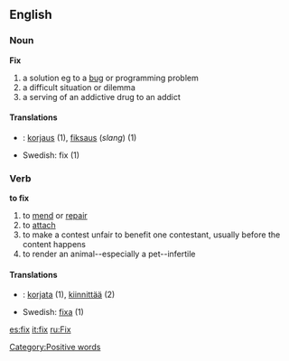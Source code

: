 ==English==
===Noun===
'''Fix'''
#a solution eg to a [[bug]] or programming problem
#a difficult situation or dilemma
#a serving of an addictive drug to an addict

====Translations====
*{{msg:fi}}: [[korjaus]] (1), [[fiksaus]] (''slang'') (1)
*Swedish: fix (1)

===Verb===
'''to fix'''
#to [[mend]] or [[repair]]
#to [[attach]]
#to make a contest unfair to benefit one contestant, usually before the content happens
#to render an animal--especially a pet--infertile

====Translations====
*{{msg:fi}}: [[korjata]] (1), [[kiinnittää]] (2)
*Swedish: [[fixa]] (1)

[[Category:Positive words]]

[[es:fix]]
[[it:fix]]
[[ru:Fix]]